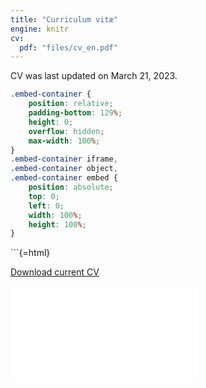 ```yaml
---
title: "Curriculum vitæ"
engine: knitr
cv:
  pdf: "files/cv_en.pdf"
---
```


CV was last updated on March 21, 2023.

```css
.embed-container {
    position: relative;
    padding-bottom: 129%;
    height: 0;
    overflow: hidden;
    max-width: 100%;
}
.embed-container iframe,
.embed-container object,
.embed-container embed {
    position: absolute;
    top: 0;
    left: 0;
    width: 100%;
    height: 100%;
}
```

```{=html}
<p class="text-center">
  <a class="btn btn-primary btn-lg cv-download" href="files/cv_en.pdf" target="_blank">Download current CV</a>
</p>
<div class="embed-container">
  <iframe src="files/230316_tassilo_heinrich_cv_en.pdf" style="border: 0.5px"></iframe>
</div>
